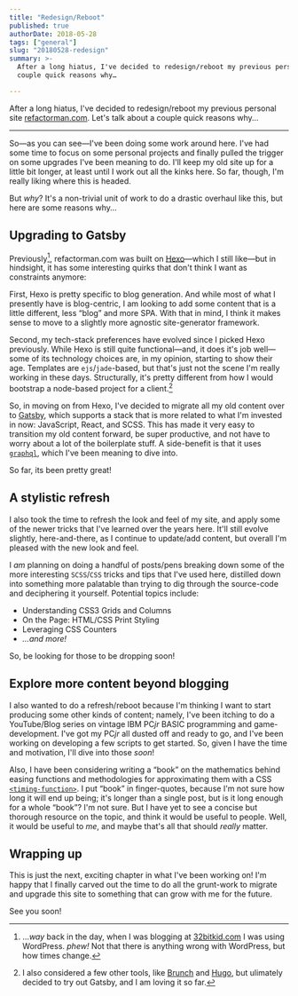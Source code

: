 ```yaml
---
title: "Redesign/Reboot"
published: true
authorDate: 2018-05-28
tags: ["general"]
slug: "20180528-redesign"
summary: >-
  After a long hiatus, I've decided to redesign/reboot my previous personal site refactorman.com. Let's talk about a
  couple quick reasons why…

---
```

After a long hiatus, I've decided to redesign/reboot my previous personal site [refactorman.com](http://refactorman.com). Let's talk about a couple quick reasons why…

***

So—as you can see—I've been doing some work around here. I've had some time to focus on some personal projects and finally pulled the trigger on some upgrades I've been meaning to do. I'll keep my old site up for a little bit longer, at least until I work out all the kinks here. So far, though, I'm really liking where this is headed. 

But *why*? It's a non-trivial unit of work to do a drastic overhaul like this, but here are some reasons why…

## Upgrading to Gatsby

Previously[^way-back], refactorman.com was built on [Hexo](https://hexo.io/)—which I still like—but in hindsight, it has some interesting quirks that don't think I want as constraints anymore:

First, Hexo is pretty specific to blog generation. And while most of what I presently have is blog-centric, I am looking to add some content that is a little different, less &ldquo;blog&rdquo; and more SPA. With that in mind, I think it makes sense to move to a slightly more agnostic site-generator framework.

Second, my tech-stack preferences have evolved since I picked Hexo previously. While Hexo is still quite functional—and, it does it's job well—some of its technology choices are, in my opinion, starting to show their age. Templates are `ejs`/`jade`-based, but that's just not the scene I'm really working in these days. Structurally, it's pretty different from how I would bootstrap a node-based project for a client.[^also-considered]

[^also-considered]: I also considered a few other tools, like <a class="no-ref" href="https://brunch.io/">Brunch</a> and <a class="no-ref" href="https://gohugo.io/">Hugo</a>, but ulimately decided to try out Gatsby, and I am loving it so far.

So, in moving on from Hexo, I've decided to migrate all my old content over to [Gatsby](https://www.gatsbyjs.org/), which supports a stack that is more related to what I'm invested in now: JavaScript, React, and SCSS. This has made it very easy to transition my old content forward, be super productive, and not have to worry about a lot of the boilerplate stuff. A side-benefit is that it uses [`graphql`](https://graphql.org/), which I've been meaning to dive into.

So far, its been pretty great!

## A stylistic refresh

I also took the time to refresh the look and feel of my site, and apply some of the newer tricks that I've learned over the years here. It'll still evolve slightly, here-and-there, as I continue to update/add content, but overall I'm pleased with the new look and feel. 

I *am* planning on doing a handful of posts/pens breaking down some of the more interesting `SCSS`/`CSS` tricks and tips that I've used here, distilled down into something more palatable than trying to dig through the source-code and deciphering it yourself. Potential topics include:

- Understanding CSS3 Grids and Columns
- On the Page: HTML/CSS Print Styling
- Leveraging CSS Counters
- *&hellip;and more!*

So, be looking for those to be dropping soon!

## Explore more content beyond blogging

I also wanted to do a refresh/reboot because I'm thinking I want to start producing some other kinds of content; namely, I've been itching to do a YouTube/Blog series on vintage IBM PC*jr* BASIC programming and game-development. I've got my PC*jr* all dusted off and ready to go, and I've been working on developing a few scripts to get started. So, given I have the time and motivation, I'll dive into those *soon*!

Also, I have been considering writing a <q>book</q> on the mathematics behind easing functions and methodologies for approximating them with a CSS [`<timing-function>`](https://developer.mozilla.org/en-US/docs/Web/CSS/timing-function). I put <q>book</q> in finger-quotes, because I'm not sure how long it will end up being; it's longer than a single post, but is it long enough for a whole <q>book</q>? I'm not sure. But I have yet to see a concise but thorough resource on the topic, and think it would be useful to people. Well, it would be useful to *me*, and maybe that's all that should *really* matter.

## Wrapping up

This is just the next, exciting chapter in what I've been working on! I'm happy that I finally carved out the time to do all the grunt-work to migrate and upgrade this site to something that can grow with me for the future.

See you soon!

[^way-back]: &hellip;<em>way</em> back in the day, when I was blogging at <a class="no-ref" href="https://32bitkid.com">32bitkid.com</a> I was using WordPress. <em>*phew!*</em> Not that there is anything wrong with WordPress, but how times change.
